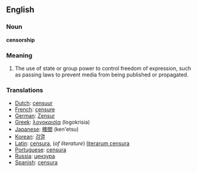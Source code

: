 ==English==

===Noun===
'''censorship'''

===Meaning===
#The use of state or group power to control freedom of expression, such as passing laws to prevent media from being published or propagated.  

===Translations===
*[[Dutch]]: [[censuur]]
*[[French]]: [[censure]]
*[[German]]: [[Zensur]]
*[[Greek]]: [[λογοκρισία]] (logokrisia)
*[[Japanese]]: [[検閲]] (ken'etsu)
*[[Korean]]: [[검열]]
*[[Latin]]: [[censura]], (''of literature'') [[literarum censura]]
*[[Portuguese]]: [[censura]]
*[[Russia]]: [[цензура]]
*[[Spanish]]: [[censura]]